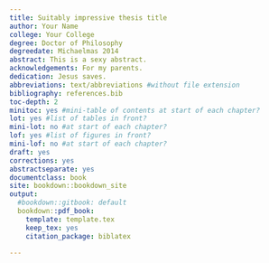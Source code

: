 ```yaml
---
title: Suitably impressive thesis title
author: Your Name
college: Your College
degree: Doctor of Philosophy
degreedate: Michaelmas 2014
abstract: This is a sexy abstract.
acknowledgements: For my parents.
dedication: Jesus saves.
abbreviations: text/abbreviations #without file extension
bibliography: references.bib
toc-depth: 2
minitoc: yes #mini-table of contents at start of each chapter?
lot: yes #list of tables in front?
mini-lot: no #at start of each chapter?
lof: yes #list of figures in front?
mini-lof: no #at start of each chapter?
draft: yes
corrections: yes
abstractseparate: yes
documentclass: book
site: bookdown::bookdown_site
output:
  #bookdown::gitbook: default
  bookdown::pdf_book:
    template: template.tex
    keep_tex: yes
    citation_package: biblatex

---
```

<!-- If you need PDF output, uncomment bookdown::pdf_book above in YAML. You will need a LaTeX installation, e.g., https://yihui.name/tinytex/ -->
